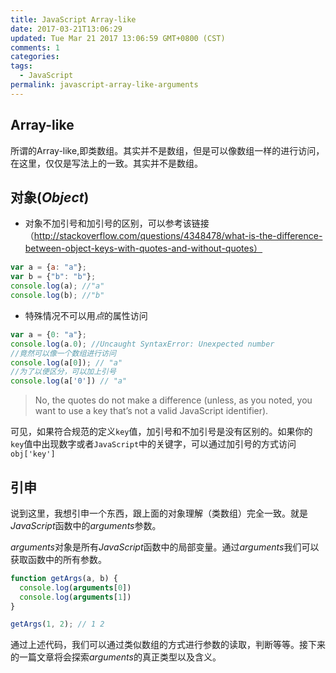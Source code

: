 ```yaml
---
title: JavaScript Array-like
date: 2017-03-21T13:06:29
updated: Tue Mar 21 2017 13:06:59 GMT+0800 (CST)
comments: 1
categories:
tags:
  - JavaScript
permalink: javascript-array-like-arguments
---
```


## Array-like

所谓的Array-like,即类数组。其实并不是数组，但是可以像数组一样的进行访问，在这里，仅仅是写法上的一致。其实并不是数组。

<!--more-->
## 对象(*Object*)

- 对象不加引号和加引号的区别，可以参考该链接（http://stackoverflow.com/questions/4348478/what-is-the-difference-between-object-keys-with-quotes-and-without-quotes）

```js
var a = {a: "a"};
var b = {"b": "b"};
console.log(a); //"a"
console.log(b); //"b"
```

- 特殊情况不可以用*点*的属性访问

```js
var a = {0: "a"};
console.log(a.0); //Uncaught SyntaxError: Unexpected number
//竟然可以像一个数组进行访问
console.log(a[0]); // "a"
//为了以便区分，可以加上引号
console.log(a['0']) // "a"
```
> No, the quotes do not make a difference (unless, as you noted, you want to use a key that’s not a valid JavaScript identifier).

可见，如果符合规范的定义`key`值，加引号和不加引号是没有区别的。如果你的`key`值中出现数字或者`JavaScript`中的关键字，可以通过加引号的方式访问`obj['key']`

## 引申

说到这里，我想引申一个东西，跟上面的对象理解（类数组）完全一致。就是*JavaScript*函数中的*arguments*参数。

*arguments*对象是所有*JavaScript*函数中的局部变量。通过*arguments*我们可以获取函数中的所有参数。

```js
function getArgs(a, b) {
  console.log(arguments[0])
  console.log(arguments[1])
}

getArgs(1, 2); // 1 2
```
通过上述代码，我们可以通过类似数组的方式进行参数的读取，判断等等。接下来的一篇文章将会探索*arguments*的真正类型以及含义。


